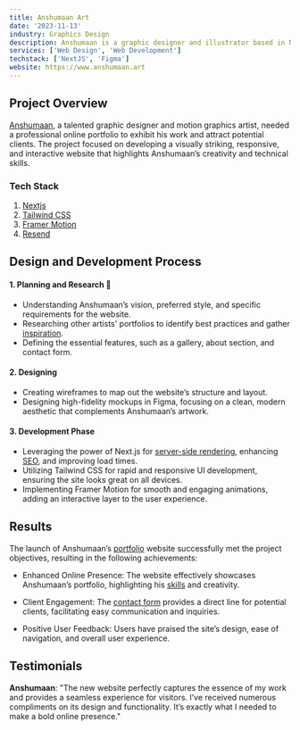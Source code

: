 ```yaml
---
title: Anshumaan Art
date: '2023-11-13'
industry: Graphics Design
description: Anshumaan is a graphic designer and illustrator based in New Delhi, India. He has a passion for creating unique and visually appealing designs that tell a story. He specializes in branding, illustration, and print design.
services: ['Web Design', 'Web Development']
techstack: ['NextJS', 'Figma']
website: https://www.anshumaan.art
---
```


## Project Overview

[Anshumaan](https://anshumaan.art), a talented graphic designer and motion graphics artist, needed a professional online portfolio to exhibit his work and attract potential clients. The project focused on developing a visually striking, responsive, and interactive website that highlights Anshumaan’s creativity and technical skills.

### Tech Stack

1. [Nextjs](https://nextjs.org)
2. [Tailwind CSS](https://tailwindcss.com/)
3. [Framer Motion](https://framer.com/motion)
4. [Resend](https://resend.com/)

## Design and Development Process

#### 1. Planning and Research 📝

- Understanding Anshumaan’s vision, preferred style, and specific requirements for the website.
- Researching other artists' portfolios to identify best practices and gather [inspiration](https://minimal.gallery).
- Defining the essential features, such as a gallery, about section, and contact form.

#### 2. Designing

- Creating wireframes to map out the website’s structure and layout.
- Designing high-fidelity mockups in Figma, focusing on a clean, modern aesthetic that complements Anshumaan’s artwork.

#### 3. Development Phase

- Leveraging the power of Next.js for [server-side rendering](https://nextjs.org/docs/app/building-your-application/rendering), enhancing [SEO](https://moz.com/learn/seo/what-is-seo), and improving load times.
- Utilizing Tailwind CSS for rapid and responsive UI development, ensuring the site looks great on all devices.
- Implementing Framer Motion for smooth and engaging animations, adding an interactive layer to the user experience.

## Results

The launch of Anshumaan’s [portfolio](https://anshumaan.art) website successfully met the project objectives, resulting in the following achievements:

- Enhanced Online Presence: The website effectively showcases Anshumaan’s portfolio, highlighting his [skills](https://anshumaan.art/services) and creativity.

- Client Engagement: The [contact form](https://anshumaan.art/contact) provides a direct line for potential clients, facilitating easy communication and inquiries.

- Positive User Feedback: Users have praised the site’s design, ease of navigation, and overall user experience.

## Testimonials

**Anshumaan**: "The new website perfectly captures the essence of my work and provides a seamless experience for visitors. I’ve received numerous compliments on its design and functionality. It’s exactly what I needed to make a bold online presence."
